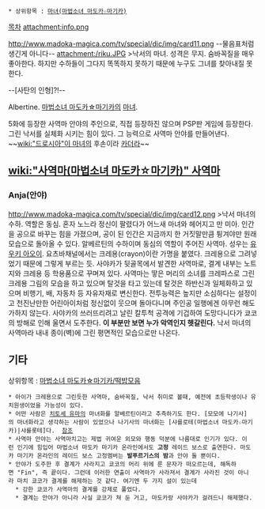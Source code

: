  * 상위항목 : [[마녀(마법소녀 마도카☆마기카)]]

[[목차]]
attachment:info.png

http://www.madoka-magica.com/tv/special/dic/img/card11.png
--물음표처럼 생긴게 아니다--
attachment:/riku.JPG
>낙서의 마녀. 성격은 무지. 숨바꼭질을 매우 좋아한다. 하지만 수하들이 그다지 똑똑하지 못하기 때문에 누구도 그녀를 찾아내질 못한다.

--[사탄의 인형]?!--

Albertine. [[마법소녀 마도카☆마기카]]의 [[마녀]].

5화에 등장한 사역마 안야의 주인으로, 직접 등장하진 않으며 PSP판 게임에 등장한다. 그린 낙서를 실체화 시키는 힘이 있다. 그 능력으로 사역마 안야를 만들어낸다. ~~[[wiki:"드로시아"이 마녀]]의 후손이라 [[카더라]]~~

== [[wiki:"사역마(마법소녀 마도카☆마기카)" 사역마]] ==
=== Anja(안야) ===
http://www.madoka-magica.com/tv/special/dic/img/card12.png
>낙서 마녀의 수하. 역할은 동심. 혼자 노느라 정신이 팔렸다가 어느새 마녀와 헤어지고 만 미아. 인간을 공으로 바꾸는 힘을 가졌으며, 공이 된 인간은 지금까지 한 거짓말만큼 튕겨야만 원래 모습으로 돌아올 수 있다.
알베르틴의 수하이며 동심의 역할이 주어진 사역마.
성우는 [[유우키 아오이]]. 요츠바채널에서는 크레용(crayon)이란 가명을 붙였다. 크레용으로 그려넣었기 때문에 그렇게 부르는 듯. 사야카가 뒷골목에서 발견한 사역마로, 결계 내부는 노트지와 크레용 등 학용품으로 꾸며져 있다. 사역마는 땋은 머리의 소녀를 크레파스로 그린 크레용 그림의 모습을 하고 있으며 탈것을 타고 있는데 탈것은 하반신과 일체화하고 있으며 비행기, 배, 자동차 등 자유자재로 변신한다. 전투능력은 높지만 소심하다는 설정이고 천진난만한 어린아이처럼 정신없이 웃으며 돌아다니며 주인공 일행에겐 아무런 해도 가하지 않는다. 사야카의 쓰러뜨리려고 날린 칼투척 공격에 기겁하여 도망다니다가 쿄코의 방해로 인해 울면서 도주한다. '''이 부분만 보면 누가 악역인지 헷갈린다.''' 낙서 마녀의 사역마라 내내 종이(벽)에 그린 평면적인 모습으로만 나온다.

== 기타 ==
상위항목 : [[마법소녀 마도카☆마기카/떡밥모음]]
 * 아이가 크레용으로 그린듯한 사역마, 숨바꼭질, 낙서 취미로 볼때, 예전에 초등학생이나 유치원생이었을 가능성이 있다.
 * 어떤 사람은 [[치토세 유마]]의 마녀화를 알베르틴이라고 추측하기도 한다. [모모에 나기사]의 마녀화라고 생각하는 사람이 있었으나 나기사의 마녀화는 [샤를로테(마법소녀 마도카☆마기카)|샤를롯테]다.  [http://wiki.puella-magi.net/Yuma_Chitose 참조]
 * 사역마 안야는 사역마치고는 제법 귀여운 외모와 행동 덕분에 나름대로 인기가 있다. 이런 인기에 힘입어 마법소녀 마도카 마기카 온라인에서도 '''고정''' 레이드 보스로 출연한다. 마도카 마기카 온라인의 레이드 보스 고정멤버는 '''발푸르기스의 밤'''과 안야 둘 뿐이다.
 * 안야가 도주한 후 결계가 사라지고 쿄코의 머리 위에 룬 문자가 떠오르는데, 해독하면 "Fin", 즉 끝이다. 그런데 이러한 연출이 사역마가 사라져서 결계가 사라진 것이 아니라 마치 쿄코가 결계를 해제하는 것 같다. 여기엔 두 가지 설이 있는데
   * 강한 쿄코가 사역마의 결계를 강제로 풀었다.
   * 결계는 안야가 아니라 사실 쿄코가 쳐 둔 거고, 마도카랑 사야카가 걸려드니 해제했다.
